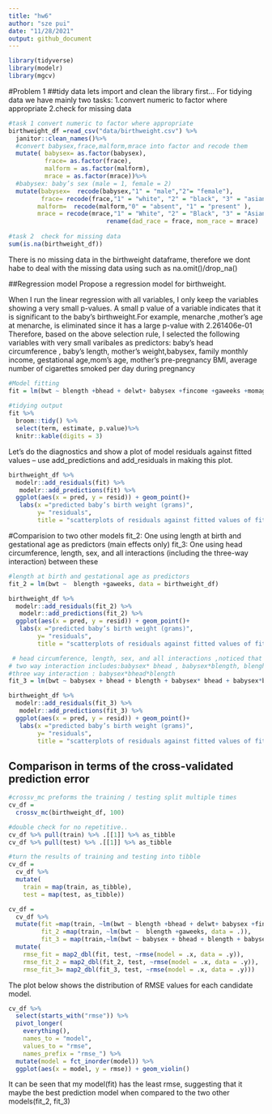 ```yaml
---
title: "hw6"
author: "sze pui"
date: "11/28/2021"
output: github_document
---
```

```r
library(tidyverse)
library(modelr)
library(mgcv)
```

#Problem 1
##tidy data
lets import and clean the library first...
For  tidying data we have mainly two tasks: 
1.convert numeric to factor where appropriate
2.check for missing data

```r
#task 1 convert numeric to factor where appropriate
birthweight_df =read_csv("data/birthweight.csv") %>% 
  janitor::clean_names()%>% 
  #convert babysex,frace,malform,mrace into factor and recode them 
  mutate( babysex= as.factor(babysex),
          frace= as.factor(frace),
          malform = as.factor(malform),
          mrace = as.factor(mrace))%>% 
  #babysex: baby’s sex (male = 1, female = 2)
  mutate(babysex=  recode(babysex,"1" = "male","2"= "female"),
         frace= recode(frace,"1" = "white", "2" = "black", "3" = "asian", "4" = "puerto rican", "8" = "other", "9" = "unknown"),
        malform=  recode(malform,"0" = "absent", "1" = "present" ),
        mrace = recode(mrace,"1" = "White", "2" = "Black", "3" = "Asian", "4" = "Puerto Rican", "8" = "Other")) %>% 
                           rename(dad_race = frace, mom_race = mrace)
  
#task 2  check for missing data
sum(is.na(birthweight_df))
```
There is no missing data in the birthweight dataframe, therefore we dont habe to deal with the missing data using such as na.omit()/drop_na()

##Regression model
Propose a regression model for birthweight.

When I run the linear regression with all variables, I only keep the variables showing a very small p-values. A small p value of a variable indicates that it is significant to the baby's birthweight.For example, menarche ,mother’s age at menarche, is eliminated since it has a large p-value with 2.261406e-01	
Therefore, based on the above selection rule, I selected the following variables with very small varibales as predictors: baby’s head circumference , baby’s length, mother’s weight,babysex, family monthly income, gestational age,mom's age,  mother’s pre-pregnancy BMI, average number of cigarettes smoked per day during pregnancy
```r
#Model fitting
fit = lm(bwt ~ blength +bhead + delwt+ babysex +fincome +gaweeks +momage +ppbmi +smoken , data = birthweight_df) 
 
#tidying output 
fit %>% 
  broom::tidy() %>% 
  select(term, estimate, p.value)%>% 
  knitr::kable(digits = 3)


```
Let's do the diagnostics and show a plot of model residuals against fitted values – use add_predictions and add_residuals in making this plot.
```r
birthweight_df %>% 
  modelr::add_residuals(fit) %>% 
   modelr::add_predictions(fit) %>% 
  ggplot(aes(x = pred, y = resid)) + geom_point()+
   labs(x ="predicted baby’s birth weight (grams)", 
        y= "residuals", 
        title = "scatterplots of residuals against fitted values of fit_1")
```

#Comparision to two other models 
fit_2: One using length at birth and gestational age as predictors (main effects only)
fit_3: One using head circumference, length, sex, and all interactions (including the three-way interaction) between these
```r
#length at birth and gestational age as predictors
fit_2 = lm(bwt ~  blength +gaweeks, data = birthweight_df)

birthweight_df %>% 
  modelr::add_residuals(fit_2) %>% 
   modelr::add_predictions(fit_2) %>% 
  ggplot(aes(x = pred, y = resid)) + geom_point()+
   labs(x ="predicted baby’s birth weight (grams)", 
        y= "residuals", 
        title = "scatterplots of residuals against fitted values of fit_2")

 # head circumference, length, sex, and all interactions ,noticed that the interaction between predictors can be caclulated by using multiply
# two way interaction includes:babysex* bhead , babysex*blength, blenght*bhead 
#three way interaction : babysex*bhead*blength
fit_3 = lm(bwt ~ babysex + bhead + blength + babysex* bhead + babysex*blength + blength*bhead + babysex*bhead*blength, data = birthweight_df)

birthweight_df %>% 
  modelr::add_residuals(fit_3) %>% 
   modelr::add_predictions(fit_3) %>% 
  ggplot(aes(x = pred, y = resid)) + geom_point()+
   labs(x ="predicted baby’s birth weight (grams)", 
        y= "residuals", 
        title = "scatterplots of residuals against fitted values of fit_3")
```

## Comparison in terms of the cross-validated prediction error

```r
#crossv_mc preforms the training / testing split multiple times
cv_df = 
  crossv_mc(birthweight_df, 100) 

#double check for no repetitive..
cv_df %>% pull(train) %>% .[[1]] %>% as_tibble
cv_df %>% pull(test) %>% .[[1]] %>% as_tibble

#turn the results of training and testing into tibble
cv_df =
  cv_df %>% 
  mutate(
    train = map(train, as_tibble),
    test = map(test, as_tibble))

cv_df = 
  cv_df %>% 
  mutate(fit =map(train, ~lm(bwt ~ blength +bhead + delwt+ babysex +fincome +gaweeks +momage +ppbmi +smoken ,data = .)),
         fit_2 =map(train, ~lm(bwt ~  blength +gaweeks, data = .)),
         fit_3 = map(train,~lm(bwt ~ babysex + bhead + blength + babysex* bhead + babysex*blength + blength*bhead + babysex*bhead*blength, data = .)))%>% 
  mutate(
    rmse_fit = map2_dbl(fit, test, ~rmse(model = .x, data = .y)),
    rmse_fit_2 = map2_dbl(fit_2, test, ~rmse(model = .x, data = .y)),
    rmse_fit_3= map2_dbl(fit_3, test, ~rmse(model = .x, data = .y)))

```

The plot below shows the distribution of RMSE values for each candidate model.
```r
cv_df %>% 
  select(starts_with("rmse")) %>% 
  pivot_longer(
    everything(),
    names_to = "model", 
    values_to = "rmse",
    names_prefix = "rmse_") %>% 
  mutate(model = fct_inorder(model)) %>% 
  ggplot(aes(x = model, y = rmse)) + geom_violin()

```

It can be seen that my model(fit) has the least rmse, suggesting that it maybe the best prediction model when compared to the two other models(fit_2, fit_3)
